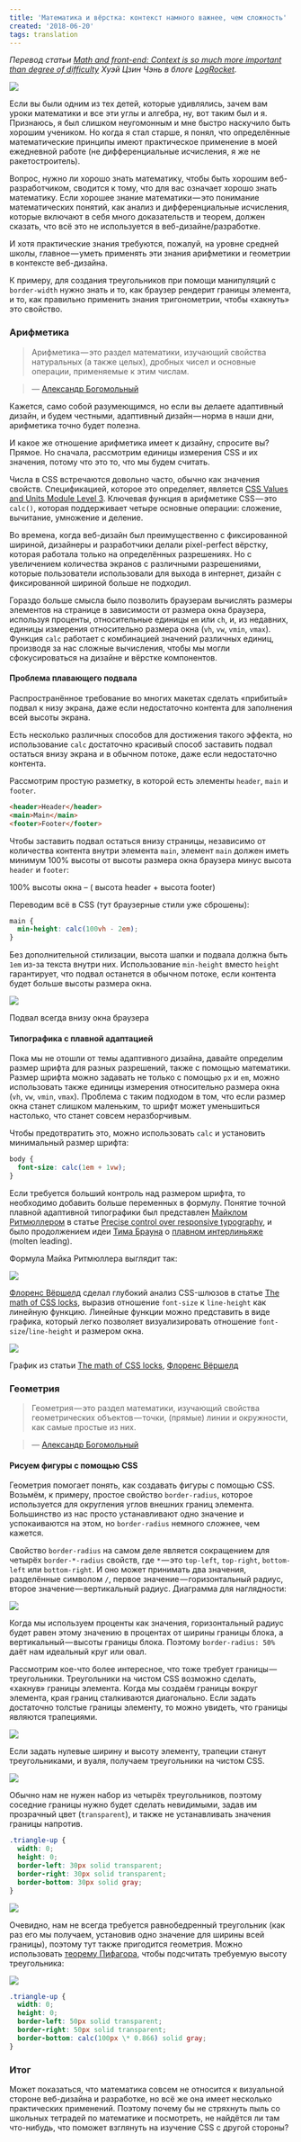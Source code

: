 ```yaml
---
title: 'Математика и вёрстка: контекст намного важнее, чем сложность'
created: '2018-06-20'
tags: translation
---
```


_Перевод статьи_ [_Math and front-end: Context is so much more important than degree of difficulty_](https://blog.logrocket.com/math-and-front-end-context-is-so-much-more-important-than-degree-of-difficulty-6b689f999edc) _Хуэй Цзин Чэнь в блоге_ [_LogRocket_](https://blog.logrocket.com/)_._

![](https://cdn-images-1.medium.com/max/2560/1*UCqSM9zFEHlBHUOGw6XwCg.jpeg)

Если вы были одним из тех детей, которые удивлялись, зачем вам уроки математики и все эти углы и алгебра, ну, вот таким был и я. Признаюсь, я был слишком неугомонным и мне быстро наскучило быть хорошим учеником. Но когда я стал старше, я понял, что определённые математические принципы имеют практическое применение в моей ежедневной работе (не дифференциальные исчисления, я же не ракетостроитель).

Вопрос, нужно ли хорошо знать математику, чтобы быть хорошим веб-разработчиком, сводится к тому, что для вас означает хорошо знать математику. Если хорошее знание математики — это понимание математических понятий, как анализ и дифференциальные исчисления, которые включают в себя много доказательств и теорем, должен сказать, что всё это не используется в веб-дизайне/разработке.

И хотя практические знания требуются, пожалуй, на уровне средней школы, главное — уметь применять эти знания арифметики и геометрии в контексте веб-дизайна.

К примеру, для создания треугольников при помощи манипуляций с `border-width` нужно знать и то, как браузер рендерит границы элемента, и то, как правильно применить знания тригонометрии, чтобы «хакнуть» это свойство.

### Арифметика

> Арифметика — это раздел математики, изучающий свойства натуральных (а также целых), дробных чисел и основные операции, применяемые к этим числам.

> — [Александр Богомольный](https://www.cut-the-knot.org/WhatIs/WhatIsArithmetic.shtml)

Кажется, само собой разумеющимся, но если вы делаете адаптивный дизайн, и будем честными, адаптивный дизайн — норма в наши дни, арифметика точно будет полезна.

И какое же отношение арифметика имеет к дизайну, спросите вы? Прямое. Но сначала, рассмотрим единицы измерения CSS и их значения, потому что это то, что мы будем считать.

Числа в CSS встречаются довольно часто, обычно как значения свойств. Спецификацией, которое это определяет, является [CSS Values and Units Module Level 3](https://www.w3.org/TR/css-values-3/). Ключевая функция в арифметике CSS — это `calc()`, которая поддерживает четыре основные операции: сложение, вычитание, умножение и деление.

Во времена, когда веб-дизайн был преимущественно с фиксированной шириной, дизайнеры и разработчики делали pixel-perfect вёрстку, которая работала только на определённых разрешениях. Но с увеличением количества экранов с различными разрешениями, которые пользователи использовали для выхода в интернет, дизайн с фиксированной шириной больше не подходил.

Гораздо больше смысла было позволить браузерам вычислять размеры элементов на странице в зависимости от размера окна браузера, используя проценты, относительные единицы `em` или `ch`, и, из недавних, единицы измерения относительно размера окна (`vh`, `vw`, `vmin`, `vmax`). Функция `calc` работает с комбинацией значений различных единиц, производя за нас сложные вычисления, чтобы мы могли сфокусироваться на дизайне и вёрстке компонентов.

#### Проблема плавающего подвала

Распространённое требование во многих макетах сделать «прибитый» подвал к низу экрана, даже если недостаточно контента для заполнения всей высоты экрана.

Есть несколько различных способов для достижения такого эффекта, но использование `calc` достаточно красивый способ заставить подвал остаться внизу экрана и в обычном потоке, даже если недостаточно контента.

Рассмотрим простую разметку, в которой есть элементы `header`, `main` и `footer`.

```html
<header>Header</header>
<main>Main</main>
<footer>Footer</footer>
```

Чтобы заставить подвал остаться внизу страницы, независимо от количества контента внутри элемента `main`, элемент `main` должен иметь минимум 100% высоты от высоты размера окна браузера минус высота `header` и `footer`:

100% высоты окна – ( высота header + высота footer)

Переводим всё в CSS (тут браузерные стили уже сброшены):

```css
main {
  min-height: calc(100vh - 2em);
}
```

Без дополнительной стилизации, высота шапки и подвала должна быть `1em` из-за текста внутри них. Использование `min-height` вместо `height` гарантирует, что подвал останется в обычном потоке, если контента будет больше высоты размера окна.

![](https://cdn-images-1.medium.com/max/800/1*SRAqZw1QiuH8qtBKcpDbMg.gif)

Подвал всегда внизу окна браузера

#### Типографика с плавной адаптацией

Пока мы не отошли от темы адаптивного дизайна, давайте определим размер шрифта для разных разрешений, также с помощью математики. Размер шрифта можно задавать не только с помощью `px` и `em`, можно использовать также единицы измерения относительно размера окна (`vh`, `vw`, `vmin`, `vmax`). Проблема с таким подходом в том, что если размер окна станет слишком маленьким, то шрифт может уменьшиться настолько, что станет совсем неразборчивым.

Чтобы предотвратить это, можно использовать `calc` и установить минимальный размер шрифта:

```css
body {
  font-size: calc(1em + 1vw);
}
```

Если требуется больший контроль над размером шрифта, то необходимо добавить больше переменных в формулу. Понятие точной плавной адаптивной типографики был представлен [Майклом Ритмюллером](https://www.madebymike.com.au/) в статье [Precise control over responsive typography](https://www.madebymike.com.au/writing/precise-control-responsive-typography/), и было продолжением идеи [Тима Брауна](http://tbrown.org/) о [плавном интерлиньяже](http://nicewebtype.com/notes/2012/02/03/molten-leading-or-fluid-line-height/) (molten leading).

Формула Майка Ритмюллера выглядит так:

![](https://cdn-images-1.medium.com/max/800/1*mFLbptG3QlTnkg8t8mcdjA.png)

[Флоренс Вёршелд](https://fvsch.com/) сделал глубокий анализ CSS-шлюзов в статье [The math of CSS locks](https://fvsch.com/css-locks), выразив отношение `font-size` к `line-height` как линейную функцию. Линейные функции можно представить в виде графика, который легко позволяет визуализировать отношение `font-size`/`line-height` и размером окна.

![](https://cdn-images-1.medium.com/max/800/1*kOH4IwREyObitnEExlBtpw@2x.png)

График из статьи [The math of CSS locks](https://fvsch.com/css-locks), [Флоренс Вёршелд](https://fvsch.com/)

### Геометрия

> Геометрия — это раздел математики, изучающий свойства геометрических объектов — точки, (прямые) линии и окружности, как самые простые из них.

> — [Александр Богомольный](https://www.cut-the-knot.org/WhatIs/WhatIsGeometry.shtml)

#### Рисуем фигуры с помощью CSS

Геометрия помогает понять, как создавать фигуры с помощью CSS. Возьмём, к примеру, простое свойство `border-radius`, которое используется для округления углов внешних границ элемента. Большинство из нас просто устанавливают одно значение и успокаиваются на этом, но `border-radius` немного сложнее, чем кажется.

Свойство `border-radius` на самом деле является сокращением для четырёх `border-*-radius` свойств, где `*` — это `top-left`, `top-right`, `bottom-left` или `bottom-right`. И оно может принимать два значения, разделённые символом `/`, первое значение — горизонтальный радиус, второе значение — вертикальный радиус. Диаграмма для наглядности:

![](https://cdn-images-1.medium.com/max/800/1*tTZ5eGVf7B_mIjyuZq-bCg.png)

Когда мы используем проценты как значения, горизонтальный радиус будет равен этому значению в процентах от ширины границы блока, а вертикальный — высоты границы блока. Поэтому `border-radius: 50%` даёт нам идеальный круг или овал.

Рассмотрим кое-что более интересное, что тоже требует границы — треугольники. Треугольники на чистом CSS возможно сделать, «хакнув» границы элемента. Когда мы создаём границы вокруг элемента, края границ сталкиваются диагонально. Если задать достаточно толстые границы элементу, то можно увидеть, что границы являются трапециями.

![](https://cdn-images-1.medium.com/max/800/1*Tz0tDzxwi_5dkyK47ydb4w.png)

Если задать нулевые ширину и высоту элементу, трапеции станут треугольниками, и вуаля, получаем треугольники на чистом CSS.

![](https://cdn-images-1.medium.com/max/800/1*S2mJPLYfi2LrkqYPfLOqYg.png)

Обычно нам не нужен набор из четырёх треугольников, поэтому соседние границы нужно будет сделать невидимыми, задав им прозрачный цвет (`transparent`), и также не устанавливать значения границы напротив.

```css
.triangle-up {
  width: 0;
  height: 0;
  border-left: 30px solid transparent;
  border-right: 30px solid transparent;
  border-bottom: 30px solid gray;
}
```

![](https://cdn-images-1.medium.com/max/800/1*A1SEukmLooo5ClBBf-xgKw.png)

Очевидно, нам не всегда требуется равнобедренный треугольник (как раз его мы получаем, установив одно значение для ширины всей границы), поэтому тут также пригодится геометрия. Можно использовать [теорему Пифагора](https://ru.wikipedia.org/wiki/%D0%A2%D0%B5%D0%BE%D1%80%D0%B5%D0%BC%D0%B0_%D0%9F%D0%B8%D1%84%D0%B0%D0%B3%D0%BE%D1%80%D0%B0), чтобы подсчитать требуемую высоту треугольника:

![](https://cdn-images-1.medium.com/max/800/1*wCwyJDlZys7n4BCYwrRLpQ.png)

```css
.triangle-up {
  width: 0;
  height: 0;
  border-left: 50px solid transparent;
  border-right: 50px solid transparent;
  border-bottom: calc(100px \* 0.866) solid gray;
}
```

### Итог

Может показаться, что математика совсем не относится к визуальной стороне веб-дизайна и разработке, но всё же она имеет несколько практических применений. Поэтому почему бы не стряхнуть пыль со школьных тетрадей по математике и посмотреть, не найдётся ли там что-нибудь, что поможет взглянуть на изучение CSS c другой стороны?
